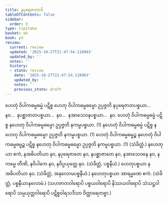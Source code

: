```yaml
---
title: နပုရေဇာတာဒိ
tableOfContents: false
sidebar:
  order: 3
type: tipitaka
basket: ab
book: p3
review:
  current: review
  updated: '2025-10-27T21:47:54.110983'
  updated_by: ''
  notes: ''
  history:
  - state: review
    date: '2025-10-27T21:47:54.110983'
    updated_by: ''
    notes: ''
    previous_state: draft
---
```



<ReviewStatus review={frontmatter.review} showDetails={true} />

<HypothesisAnnotation frontmatter={frontmatter} />

<DynamicBreadcrumb />

<Division number="125" book="p3" e="ch" v="39" p="221">

<Paragraph number="218" book="p3">
ဟေတုံ ဝိပါကဓမ္မဓမ္မံ ပဋိစ္စ ဟေတု ဝိပါကဓမ္မဓမ္မော ဥပ္ပဇ္ဇတိ နပုရေဇာတပစ္စယာ…  နဝ…  နပစ္ဆာဇာတပစ္စယာ…  နဝ…  နအာသေဝနပစ္စယာ…  နဝ.
</Paragraph>

</Division>
<Division number="126" book="p3" e="ch" v="39" p="221">

<Paragraph number="219" book="p3">
ဟေတုံ ဝိပါကဓမ္မဓမ္မံ ပဋိစ္စ နဟေတု ဝိပါကဓမ္မဓမ္မော ဥပ္ပဇ္ဇတိ နကမ္မပစ္စယာ. (1)
</Paragraph>

<Paragraph number="220" book="p3">
နဟေတုံ ဝိပါကဓမ္မဓမ္မံ ပဋိစ္စ နဟေတု ဝိပါကဓမ္မဓမ္မော ဥပ္ပဇ္ဇတိ နကမ္မပစ္စယာ. (1)
</Paragraph>

<Paragraph number="221" book="p3">
ဟေတုံ ဝိပါကဓမ္မဓမ္မဉ္စ နဟေတုံ ဝိပါကဓမ္မဓမ္မဉ္စ ပဋိစ္စ နဟေတု ဝိပါကဓမ္မဓမ္မော ဥပ္ပဇ္ဇတိ နကမ္မပစ္စယာ. (1) (သံခိတ္တံ.)
</Paragraph>

</Division>
<Division number="127" book="p3" e="ch" v="39" p="221">

<Paragraph number="222" book="p3">
နဟေတုယာ ဧကံ, နအဓိပတိယာ နဝ, နပုရေဇာတေ နဝ, နပစ္ဆာဇာတေ နဝ, နအာသေဝနေ နဝ, နကမ္မေ တီဏိ, နဝိပါကေ နဝ, နဝိပ္ပယုတ္တေ နဝ. (သံခိတ္တံ, ပစ္စနီယံ.)
</Paragraph>

<Paragraph number="223" book="p3">
ဟေတုပစ္စယာ နအဓိပတိယာ နဝ. (သံခိတ္တံ, အနုလောမပစ္စနီယံ.)
</Paragraph>

<Paragraph number="224" book="p3">
နဟေတုပစ္စယာ အာရမ္မဏေ ဧကံ. (သံခိတ္တံ, ပစ္စနီယာနုလောမံ.)
</Paragraph>

<Paragraph number="225" book="p3">
(သဟဇာတဝါရောပိ ပစ္စယဝါရောပိ နိဿယဝါရောပိ သံသဋ္ဌဝါရောပိ သမ္ပယုတ္တဝါရောပိ ပဋိစ္စဝါရသဒိသာ ဝိတ္ထာရေတဗ္ဗာ.)
</Paragraph>
</Division>